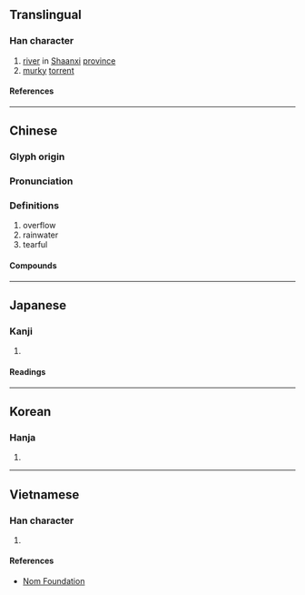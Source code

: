 {{character info}}
==Translingual==

===Han character===
{{Han char|rn=85|rad=水|as=07|sn=10|four=32127|canj=EUON|ids=⿰氵岑}}

# [[river]] in [[Shaanxi]] [[province]]
# [[murky]] [[torrent]]

====References====
{{Han ref|kx=0627.030|dkj=17542|dj=1029.070|hdz=31625.020|uh=6D94}}

----

==Chinese==
{{zh-forms}}

===Glyph origin===
{{Han etym}}

===Pronunciation===
{{zh-pron
|m=cén
|c=sam4
|mn=chhâm
|mc=y
|oc=y
|cat=
}}

===Definitions===
{{zh-hanzi}}

# overflow
# rainwater
# tearful

====Compounds====
{{zh-der|大汗涔涔|涔涔|涔蹄|涔旱|汗涔涔|淚涔涔}}

----

==Japanese==

===Kanji===
{{ja-kanji|grade=|rs=水07}}

# {{rfdef|ja|sort=水07}}

====Readings====
{{ja-readings
|on=さん, ざん, しん
|kun=ひたす
}}

----

==Korean==

===Hanja===
{{ko-hanja|잠}}

# {{rfdef|ko|sort=水07}}

----

==Vietnamese==

===Han character===
{{vi-readings|rs=水07|reading=sầm}}

# {{rfdef|vi|sort=水07}}

====References====
* [http://nomfoundation.org/common/nom_details.php?codepoint=6d94 Nom Foundation]